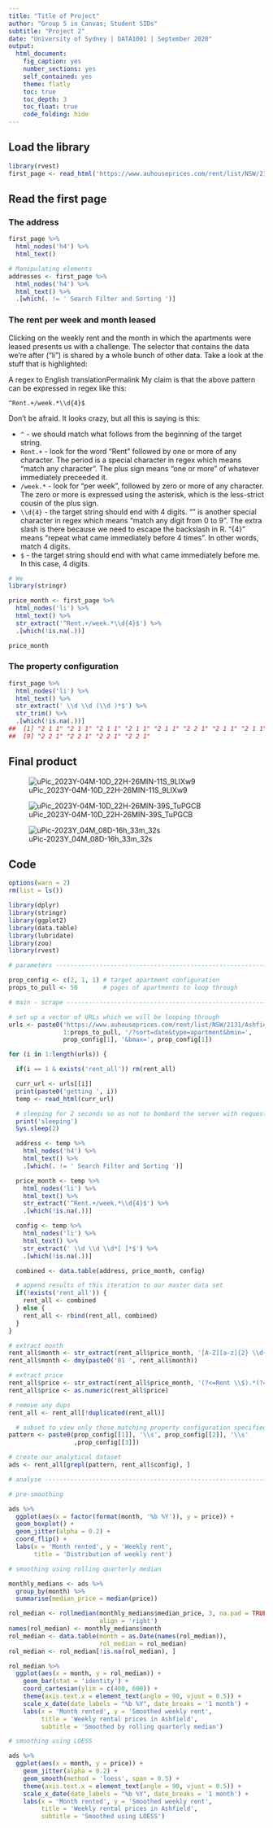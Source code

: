 ```yaml
---
title: "Title of Project"
author: "Group 5 in Canvas; Student SIDs"
subtitle: "Project 2"
date: "University of Sydney | DATA1001 | September 2020"
output:
  html_document:
    fig_caption: yes
    number_sections: yes
    self_contained: yes
    theme: flatly
    toc: true
    toc_depth: 3
    toc_float: true
    code_folding: hide
---
```


## Load the library
```r
library(rvest)
first_page <- read_html('https://www.auhouseprices.com/rent/list/NSW/2131/Ashfield/1/?sort=date&type=apartment&bmin=2&bmax=2')
```

## Read the first page
### The address
```r
first_page %>%
  html_nodes('h4') %>%
  html_text()

# Manipulating elements
addresses <- first_page %>%
  html_nodes('h4') %>%
  html_text() %>%
  .[which(. != ' Search Filter and Sorting ')]
```

### The rent per week and month leased
Clicking on the weekly rent and the month in which the apartments were leased presents us with a challenge. The selector that contains the data we’re after (“li”) is shared by a whole bunch of other data. Take a look at the stuff that is highlighted:

A regex to English translationPermalink
My claim is that the above pattern can be expressed in regex like this:

`^Rent.+/week.*\\d{4}$`

Don’t be afraid. It looks crazy, but all this is saying is this:

- `^` - we should match what follows from the beginning of the target string.
- `Rent.+` - look for the word “Rent” followed by one or more of any character. The period is a special character in regex which means “match any character”. The plus sign means “one or more” of whatever immediately preceeded it.
- `/week.*` - look for “per week”, followed by zero or more of any character. The zero or more is expressed using the asterisk, which is the less-strict cousin of the plus sign.
- `\\d{4}` - the target string should end with 4 digits. “” is another special character in regex which means “match any digit from 0 to 9”. The extra slash is there because we need to escape the backslash in R. “{4}” means “repeat what came immediately before 4 times”. In other words, match 4 digits.
- `$` - the target string should end with what came immediately before me. In this case, 4 digits.

```r
# We 
library(stringr)

price_month <- first_page %>%
  html_nodes('li') %>%
  html_text() %>%
  str_extract('^Rent.+/week.*\\d{4}$') %>%
  .[which(!is.na(.))]

price_month
```

### The property configuration
```r
first_page %>%
  html_nodes('li') %>%
  html_text() %>%
  str_extract(' \\d \\d (\\d )*$') %>%
  str_trim() %>%
  .[which(!is.na(.))]
##  [1] "2 1 1" "2 1 1" "2 1 1" "2 1 1" "2 1 1" "2 2 1" "2 1 1" "2 1 1"
##  [9] "2 2 1" "2 2 1" "2 2 1" "2 2 1"  
```


## Final product
![uPic_2023Y-04M-10D_22H-26MIN-11S_9LIXw9](https://raw.githubusercontent.com/Brandon-Lu737/Shared_Public_Pic_Hosting/master/uPic_2023Y-04M-10D_22H-26MIN-11S_9LIXw9.jpg)

![uPic_2023Y-04M-10D_22H-26MIN-39S_TuPGCB](https://raw.githubusercontent.com/Brandon-Lu737/Shared_Public_Pic_Hosting/master/uPic_2023Y-04M-10D_22H-26MIN-39S_TuPGCB.jpg)

![uPic-2023Y_04M_08D-16h_33m_32s](https://raw.githubusercontent.com/ieanbqpreo572024/pic_hosting_archive_before_Apr_9_2023/master/uPic/jpg-folder-uPic/uPic-2023/uPic-2023-04/uPic-2023Y_04M_08D-16h_33m_32s.jpg)

## Code
```r
options(warn = 2)
rm(list = ls())

library(dplyr)
library(stringr)
library(ggplot2)
library(data.table)
library(lubridate)
library(zoo)
library(rvest)

# parameters ------------------------------------------------------------------

prop_config <- c(2, 1, 1) # target apartment configuration
props_to_pull <- 50       # pages of apartments to loop through

# main - scrape ---------------------------------------------------------------

# set up a vector of URLs which we will be looping through
urls <- paste0('https://www.auhouseprices.com/rent/list/NSW/2131/Ashfield/',
               1:props_to_pull, '/?sort=date&type=apartment&bmin=',
               prop_config[1], '&bmax=', prop_config[1])

for (i in 1:length(urls)) {

  if(i == 1 & exists('rent_all')) rm(rent_all)

  curr_url <- urls[[i]]
  print(paste0('getting ', i))
  temp <- read_html(curr_url)

  # sleeping for 2 seconds so as not to bombard the server with requests
  print('sleeping')
  Sys.sleep(2)

  address <- temp %>%
    html_nodes('h4') %>%
    html_text() %>%
    .[which(. != ' Search Filter and Sorting ')]

  price_month <- temp %>%
    html_nodes('li') %>%
    html_text() %>%
    str_extract('^Rent.+/week.*\\d{4}$') %>%
    .[which(!is.na(.))]

  config <- temp %>%
    html_nodes('li') %>%
    html_text() %>%
    str_extract(' \\d \\d \\d*[ ]*$') %>%
    .[which(!is.na(.))]

  combined <- data.table(address, price_month, config)

  # append results of this iteration to our master data set
  if(!exists('rent_all')) {
    rent_all <- combined
  } else {
    rent_all <- rbind(rent_all, combined)
  }
}

# extract month
rent_all$month <- str_extract(rent_all$price_month, '[A-Z][a-z]{2} \\d{4}$')
rent_all$month <- dmy(paste0('01 ', rent_all$month))

# extract price
rent_all$price <- str_extract(rent_all$price_month, '(?<=Rent \\$).*(?=/week)')
rent_all$price <- as.numeric(rent_all$price)

# remove any dups
rent_all <- rent_all[!duplicated(rent_all)]

  # subset to view only those matching property configuration specified above
pattern <- paste0(prop_config[[1]], '\\s', prop_config[[2]], '\\s'
                  ,prop_config[[3]])

# create our analytical dataset
ads <- rent_all[grepl(pattern, rent_all$config), ]

# analyse ---------------------------------------------------------------------

# pre-smoothing

ads %>%
  ggplot(aes(x = factor(format(month, '%b %Y')), y = price)) +
  geom_boxplot() +
  geom_jitter(alpha = 0.2) +
  coord_flip() +
  labs(x = 'Month rented', y = 'Weekly rent',
       title = 'Distribution of weekly rent')

# smoothing using rolling quarterly median

monthly_medians <- ads %>%
  group_by(month) %>%
  summarise(median_price = median(price))

rol_median <- rollmedian(monthly_medians$median_price, 3, na.pad = TRUE,
                         align = 'right')
names(rol_median) <- monthly_medians$month
rol_median <- data.table(month = as.Date(names(rol_median)),
                         rol_median = rol_median)
rol_median <- rol_median[!is.na(rol_median), ]

rol_median %>%
  ggplot(aes(x = month, y = rol_median)) +
    geom_bar(stat = 'identity') +
    coord_cartesian(ylim = c(400, 600)) +
    theme(axis.text.x = element_text(angle = 90, vjust = 0.5)) +
    scale_x_date(date_labels = "%b %Y", date_breaks = '1 month') +
    labs(x = 'Month rented', y = 'Smoothed weekly rent',
         title = 'Weekly rental prices in Ashfield',
         subtitle = 'Smoothed by rolling quarterly median')

# smoothing using LOESS

ads %>%
  ggplot(aes(x = month, y = price)) +
    geom_jitter(alpha = 0.2) +
    geom_smooth(method = 'loess', span = 0.5) +
    theme(axis.text.x = element_text(angle = 90, vjust = 0.5)) +
    scale_x_date(date_labels = "%b %Y", date_breaks = '1 month') +
    labs(x = 'Month rented', y = 'Smoothed weekly rent',
         title = 'Weekly rental prices in Ashfield',
         subtitle = 'Smoothed using LOESS')
```

